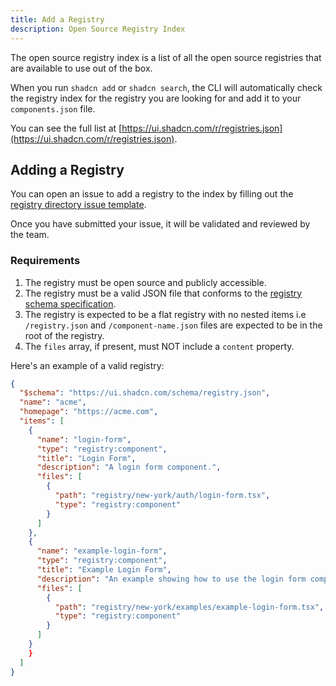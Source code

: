 ```yaml
---
title: Add a Registry
description: Open Source Registry Index
---
```


The open source registry index is a list of all the open source registries that are available to use out of the box.

When you run `shadcn add` or `shadcn search`, the CLI will automatically check the registry index for the registry you are looking for and add it to your `components.json` file.

You can see the full list at [https://ui.shadcn.com/r/registries.json](https://ui.shadcn.com/r/registries.json).

## Adding a Registry

You can open an issue to add a registry to the index by filling out the [registry directory issue template](https://github.com/shadcn-ui/ui/issues/new?template=registry_directory.yml).

Once you have submitted your issue, it will be validated and reviewed by the team.

### Requirements

1. The registry must be open source and publicly accessible.
2. The registry must be a valid JSON file that conforms to the [registry schema specification](/docs/registry/registry-json).
3. The registry is expected to be a flat registry with no nested items i.e `/registry.json` and `/component-name.json` files are expected to be in the root of the registry.
4. The `files` array, if present, must NOT include a `content` property.

Here's an example of a valid registry:

```json title="registry.json" showLineNumbers
{
  "$schema": "https://ui.shadcn.com/schema/registry.json",
  "name": "acme",
  "homepage": "https://acme.com",
  "items": [
    {
      "name": "login-form",
      "type": "registry:component",
      "title": "Login Form",
      "description": "A login form component.",
      "files": [
        {
          "path": "registry/new-york/auth/login-form.tsx",
          "type": "registry:component"
        }
      ]
    },
    {
      "name": "example-login-form",
      "type": "registry:component",
      "title": "Example Login Form",
      "description": "An example showing how to use the login form component.",
      "files": [
        {
          "path": "registry/new-york/examples/example-login-form.tsx",
          "type": "registry:component"
        }
      ]
    }
    }
  ]
}
```
